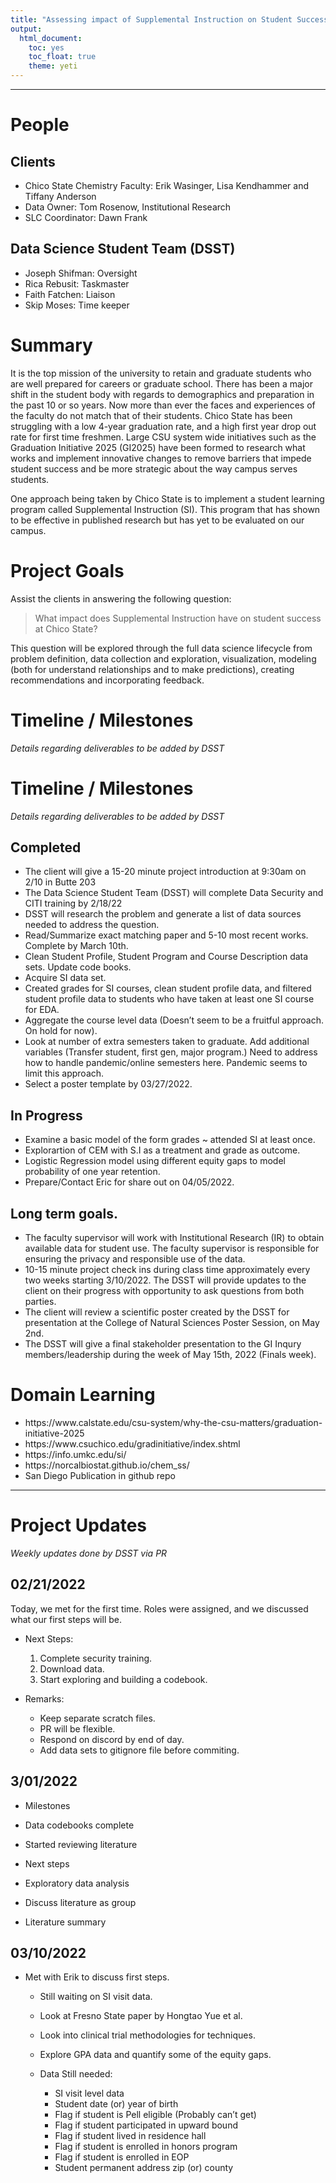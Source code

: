 ```yaml
---
title: "Assessing impact of Supplemental Instruction on Student Success at Chico State"
output: 
  html_document: 
    toc: yes
    toc_float: true
    theme: yeti
---
```


----

# People

## Clients

* Chico State Chemistry Faculty: Erik Wasinger, Lisa Kendhammer and Tiffany Anderson
* Data Owner: Tom Rosenow, Institutional Research
* SLC Coordinator: Dawn Frank

## Data Science Student Team (DSST)

* Joseph Shifman: Oversight
* Rica Rebusit: Taskmaster 
* Faith Fatchen: Liaison
* Skip Moses: Time keeper

# Summary

It is the top mission of the university to retain and graduate students who are well prepared for careers or graduate school. There has been a major shift in the student body with regards to demographics and preparation in the past 10 or so years. Now more than ever the faces and experiences of the faculty do not match that of their students. Chico State has been struggling with a low 4-year graduation rate, and a high first year drop out rate for first time freshmen. Large CSU system wide initiatives such as the Graduation Initiative 2025 (GI2025) have been formed to research what works and implement innovative changes to remove barriers that impede student success and be more strategic about the way campus serves students.

One approach being taken by Chico State is to implement a student learning program called Supplemental Instruction (SI). This program that has shown to be effective in published research but has yet to be evaluated on our campus.

# Project Goals

Assist the clients in answering the following question:

> What impact does Supplemental Instruction have on student success at Chico State?

This question will be explored through the full data science lifecycle from problem definition, data collection and exploration, visualization, modeling (both for understand relationships and to make predictions), creating recommendations and incorporating feedback.

# Timeline / Milestones
_Details regarding deliverables to be added by DSST_

# Timeline / Milestones
_Details regarding deliverables to be added by DSST_

## Completed
* The client will give a 15-20 minute project introduction at 9:30am on 2/10 in Butte 203
* The Data Science Student Team (DSST) will complete Data Security and CITI training by 2/18/22
* DSST will research the problem and generate a list of data sources needed to address the question.
* Read/Summarize exact matching paper and 5-10 most recent works. Complete by March 10th.
* Clean Student Profile, Student Program and Course Description data sets. Update code books. 
* Acquire SI data set.
* Created grades for SI courses, clean student profile data, and filtered student profile data to students who have taken at least one SI course for EDA. 
* Aggregate the course level data (Doesn't seem to be a fruitful approach. On hold for now). 
* Look at number of extra semesters taken to graduate. Add additional variables (Transfer student, first gen, major program.) Need to address how to handle pandemic/online semesters here. Pandemic seems to limit this approach.
* Select a poster template by 03/27/2022.

## In Progress
* Examine a basic model of the form grades ~ attended SI at least once. 
* Explorartion of CEM with S.I as a treatment and grade as outcome.
* Logistic Regression model using different equity gaps to model probability of one year retention. 
* Prepare/Contact Eric for share out on 04/05/2022.

## Long term goals.
* The faculty supervisor will work with Institutional Research (IR) to obtain available data for student use. The faculty supervisor is responsible for ensuring the privacy and responsible use of the data.
* 10-15 minute project check ins during class time approximately every two weeks starting 3/10/2022. The DSST will provide updates to the client on their progress with opportunity to ask questions from both parties.
* The client will review a scientific poster created by the DSST for presentation at the College of Natural Sciences Poster Session, on May 2nd.  
* The DSST will give a final stakeholder presentation to the GI Inqury members/leadership during the week of May 15th, 2022 (Finals week). 

# Domain Learning

* https://www.calstate.edu/csu-system/why-the-csu-matters/graduation-initiative-2025
* https://www.csuchico.edu/gradinitiative/index.shtml
* https://info.umkc.edu/si/
* https://norcalbiostat.github.io/chem_ss/
* San Diego Publication in github repo

----

# Project Updates
_Weekly updates done by DSST via PR_

## 02/21/2022

Today, we met for the first time. Roles were assigned, and we discussed what our first steps will be.

* Next Steps:

  1. Complete security training.
  2. Download data.
  3. Start exploring and building a codebook.

* Remarks: 

  - Keep separate scratch files.
  - PR will be flexible.
  - Respond on discord by end of day.
  - Add data sets to gitignore file before commiting. 
  

## 3/01/2022

* Milestones 
 - Data codebooks complete
 - Started reviewing literature 
 
* Next steps 
 - Exploratory data analysis 
 - Discuss literature as group 
 - Literature summary

## 03/10/2022

* Met with Erik to discuss first steps.

  - Still waiting on SI visit data.
  - Look at Fresno State paper by Hongtao Yue et al.
  - Look into clinical trial methodologies for techniques. 
  - Explore GPA data and quantify some of the equity gaps.
  - Data Still needed:
  
    - SI visit level data
    - Student date (or) year of birth
    - Flag if student is Pell eligible (Probably can't get)
    - Flag if student participated in upward bound
    - Flag if student lived in residence hall
    - Flag if student is enrolled in honors program
    - Flag if student is enrolled in EOP
    - Student permanent address zip (or) county